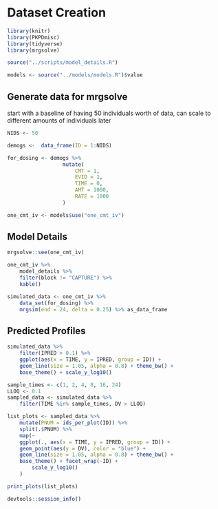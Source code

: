 # Dataset Creation

```r
library(knitr)
library(PKPDmisc)
library(tidyverse)
library(mrgsolve)
```

```r
source("../scripts/model_details.R")
```

```r
models <- source("../models/models.R")$value
```


## Generate data for mrgsolve

start with a baseline of having 50 individuals worth of data, can scale to 
different amounts of individuals later

```r
NIDS <- 50
```

```r
demogs <-  data_frame(ID = 1:NIDS)
```

```r
for_dosing <- demogs %>% 
                  mutate(
                      CMT = 1, 
                      EVID = 1,
                      TIME = 0,
                      AMT = 1000,
                      RATE = 1000
                  ) 
```

```r
one_cmt_iv <- models$use("one_cmt_iv")
```


## Model Details

```r
mrgsolve::see(one_cmt_iv)
```

```r
one_cmt_iv %>% 
    model_details %>% 
    filter(block != "CAPTURE") %>%
    kable()
```


```r
simulated_data <- one_cmt_iv %>% 
    data_set(for_dosing) %>%
    mrgsim(end = 24, delta = 0.25) %>% as_data_frame
```

## Predicted Profiles

```r
simulated_data %>% 
    filter(IPRED > 0.1) %>%
    ggplot(aes(x = TIME, y = IPRED, group = ID)) +
    geom_line(size = 1.05, alpha = 0.8) + theme_bw() +
    base_theme() + scale_y_log10()
```

```r

sample_times <- c(1, 2, 4, 8, 16, 24)
LLOQ <- 0.1
sampled_data <- simulated_data %>% 
    filter(TIME %in% sample_times, DV > LLOQ) 

```

```r
list_plots <- sampled_data %>%
    mutate(PNUM = ids_per_plot(ID)) %>%
    split(.$PNUM) %>%
    map(~ 
    ggplot(., aes(x = TIME, y = IPRED, group = ID)) +
    geom_point(aes(y = DV), color = "blue") + 
    geom_line(size = 1.05, alpha = 0.8) + theme_bw() +
    base_theme() + facet_wrap(~ID) +
        scale_y_log10()
    )

print_plots(list_plots)
```


```r
devtools::session_info()
```
